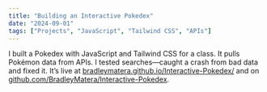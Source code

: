 ```yaml
---
title: "Building an Interactive Pokedex"
date: "2024-09-01"
tags: ["Projects", "JavaScript", "Tailwind CSS", "APIs"]
---
```


I built a Pokedex with JavaScript and Tailwind CSS for a class. It pulls Pokémon data from APIs. I tested searches—caught a crash from bad data and fixed it. It’s live at [bradleymatera.github.io/Interactive-Pokedex/](https://bradleymatera.github.io/Interactive-Pokedex/) and on [github.com/BradleyMatera/Interactive-Pokedex](https://github.com/BradleyMatera/Interactive-Pokedex).
